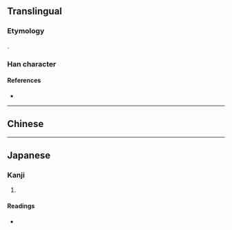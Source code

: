 {{character info/new}}
{{also|灌}}
==Translingual==

===Etymology===
{{Han simp|灌|f=艹|t=𠂉|f2=吅|t2=一}}.

===Han character===
{{Han char|rn=85|rad=水|as=11|sn=14|four=|canj=EOKG}}

====References====
* {{Han ref|kx=0648.281|dkj=18216|dj=1058.110|hdz=31724.080|uh=6F45|ud=28485}}

----

==Chinese==
{{zh-see|灌|v}}

----

==Japanese==
{{ja-kanji forms|潅|灌}}
===Kanji===
{{ja-kanji|grade=|rs=水11}}

# {{defn|lang=ja|sort=水11|kyu=灌}}

====Readings====
* {{ja-readings|on=[[かん]] (kan)|kun=[[そそぐ]] (sosogu)}}